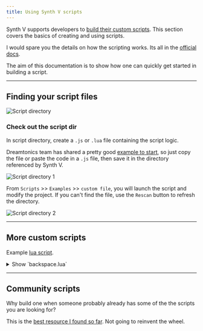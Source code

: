 ```yaml
---
title: Using Synth V scripts
---
```


Synth V supports developers to [build their custom scripts](https://svdocs.dreamtonics.com/en/synthv/advanced-usage/scripts). This section covers the basics of creating and using scripts.

I would spare you the details on how the scripting works. Its all in the [official docs](https://resource.dreamtonics.com/scripting/index.html). 

The aim of this documentation is to show how one can quickly get started in building a script. 

<!--truncate-->

---

## Finding your script files 
![Script directory](guide-to-script-dir.JPG)

### Check out the script dir
In script directory, create a `.js` or `.lua` file containing the script logic.

Dreamtonics team has shared a pretty good [example to start](https://github.com/Dreamtonics/svstudio-scripts/blob/master/HelloWorld/Hello.js), so just copy the file or paste the code in a `.js` file, then save it in the directory referenced by Synth V.

![Script directory 1](scriptdir1.JPG)

From `Scripts` >> `Examples` >> `custom file`, you will launch the script and modify the project. If you can't find the file, use the `Rescan` button to refresh the directory.

![Script directory 2](scriptdir2.JPG)



---

## More custom scripts
Example [lua script](https://github.com/ftsf/synthv-impkit/blob/main/backspacenote.lua). 
<details>
<summary>Show `backspace.lua`</summary>

```lua
function getClientInfo()
    return {
        name = "Backspace Note",
        author = "impbox",
        versionNumber = 1,
        minEditorVersion = 0
    }
end

function getTranslations(langCode)
    -- please help add translations <3
    return {}
end

function main()
    local sel = SV:getMainEditor():getSelection()
    if sel ~= nil then
        local notes = sel:getSelectedNotes()
        if #notes > 0 then
            local lastSelectedNote = notes[#notes]
            local group = lastSelectedNote:getParent()
            local i = lastSelectedNote:getIndexInParent()
            if i > 1 then
                local newNote = group:getNote(i - 1)
                group:removeNote(i)
                sel:clearAll()
                sel:selectNote(newNote)
            end
        end
    end
    SV:finish()
end
```
</details>

---

## Community scripts
Why build one when someone probably already has some of the the scripts you are looking for? 

This is the [best resource I found so far](https://synthv.neocities.org/resource-scripts). Not going to reinvent the wheel. 